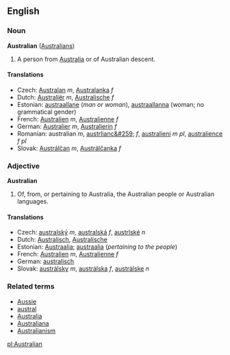 ==English==
===Noun===
'''Australian''' ([[Australians]])

#A person from [[Australia]] or of Australian descent.

====Translations====
*Czech: [[Australan]] ''m'', [[Australanka]] ''f''
*Dutch: [[Australiër]] ''m'', [[Australische]] ''f''
*Estonian: [[austraallane]] (''man or woman''), [[austraallanna]] (woman; no grammatical gender)
*French: [[Australien]] ''m'', [[Australienne]] ''f''
*German: [[Australier]] ''m'', [[Australierin]] ''f''
*Romanian: australian ''m'', [[austrlianc&#259;]] ''f'', [[australieni]] ''m pl'', [[australience]] ''f pl''
*Slovak: [[Austrálčan]] ''m'', [[Austrálčanka]] ''f''

===Adjective===
'''Australian'''

#Of, from, or pertaining to Australia, the Australian people or Australian languages.

====Translations====
*Czech: [[australský]] ''m'', [[australská]] ''f'', [[austrlské]] ''n''
*Dutch: [[Australisch]], [[Australische]]
*Estonian: [[Austraalia]]; [[austraalia]] (''pertaining to the people'') 
*French: [[Australien]] ''m'', [[Australienne]] ''f''
*German: [[australisch]]
*Slovak: [[austrálsky]] ''m'', [[austrálska]] ''f'', [[austrálske]] ''n''

===Related terms===
*[[Aussie]]
*[[austral]]
*[[Australia]]
*[[Australiana]]
*[[Australianism]]

[[pl:Australian]]